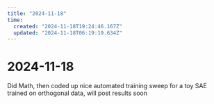 ```yaml
---
title: "2024-11-18"
time:
  created: "2024-11-18T19:24:46.167Z"
  updated: "2024-11-18T06:19:19.634Z"
---
```


# 2024-11-18

<div className="mt-5 mb-5">
  <SummerDaysGraph day={"2024-11-18"}/>
</div>

Did Math, then coded up nice automated training sweep for a toy SAE trained on orthogonal data, will post results soon